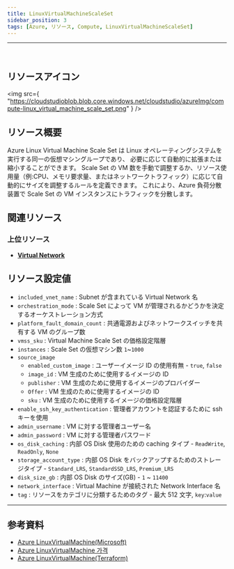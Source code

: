 ```yaml
---
title: LinuxVirtualMachineScaleSet
sidebar_position: 3
tags: [Azure, リソース, Compute, LinuxVirtualMachineScaleSet]
---
```


<hr />
<br />

## リソースアイコン

<img
    src={
        "https://cloudstudioblob.blob.core.windows.net/cloudstudio/azureImg/compute-linux_virtual_machine_scale_set.png"
    }
/>

## リソース概要

Azure Linux Virtual Machine Scale Set は Linux オペレーティングシステムを実行する同一の仮想マシングループであり、 必要に応じて自動的に拡張または縮小することができます。
Scale Set の VM 数を手動で調整するか、リソース使用量（例:CPU、メモリ要求量、またはネットワークトラフィック）に応じて自動的にサイズを調整するルールを定義できます。
これにより、Azure 負荷分散装置で Scale Set の VM インスタンスにトラフィックを分散します。

## 関連リソース

### 上位リソース

-   [**Virtual Network**](https://docs.cstudio.app/docs/resource/azure/Network/VirtualNetwork)

## リソース設定値

-   `included_vnet_name` : Subnet が含まれている Virtual Network 名
-   `orchestration_mode` : Scale Set によって VM が管理されるかどうかを決定するオーケストレーション方式
-   `platform_fault_domain_count` : 共通電源およびネットワークスイッチを共有する VM のグループ数
-   `vmss_sku` : Virtual Machine Scale Set の価格設定階層
-   `instances` : Scale Set の仮想マシン数 `1`~`1000`
-   `source_image`
    -   `enabled_custom_image` : ユーザーイメージ ID の使用有無 - `true`, `false`
    -   `image_id` : VM 生成のために使用するイメージの ID
    -   `publisher` : VM 生成のために使用するイメージのプロバイダー
    -   `Offer` : VM 生成のために使用するイメージの ID
    -   `sku` : VM 生成のために使用するイメージの価格設定階層
-   `enable_ssh_key_authentication` : 管理者アカウントを認証するために ssh キーを使用
-   `admin_username` : VM に対する管理者ユーザー名
-   `admin_password` : VM に対する管理者パスワード
-   `os_disk_caching` : 内部 OS Disk 使用のための caching タイプ - `ReadWrite`, `ReadOnly`, `None`
-   `storage_account_type` : 内部 OS Disk をバックアップするためのストレージタイプ - `Standard_LRS`, `StandardSSD_LRS`, `Premium_LRS`
-   `disk_size_gb` : 内部 OS Disk のサイズ(GB) - `1` ~ `11400`
-   `network_interface` : Virtual Machine が接続された Network Interface 名
-   `tag` : リソースをカテゴリに分類するためのタグ - 最大 512 文字, `key`:`value`

---

## 参考資料

-   [Azure LinuxVirtualMachine(Microsoft)](https://learn.microsoft.com/ko-kr/azure/virtual-machines/overview)
-   [Azure LinuxVirtualMachine 가격](https://azure.microsoft.com/en-us/pricing/details/virtual-machines/linux/)
-   [Azure LinuxVirtualMachine(Terraform)](https://registry.terraform.io/providers/hashicorp/azurerm/latest/docs/resources/linux_virtual_machine)
